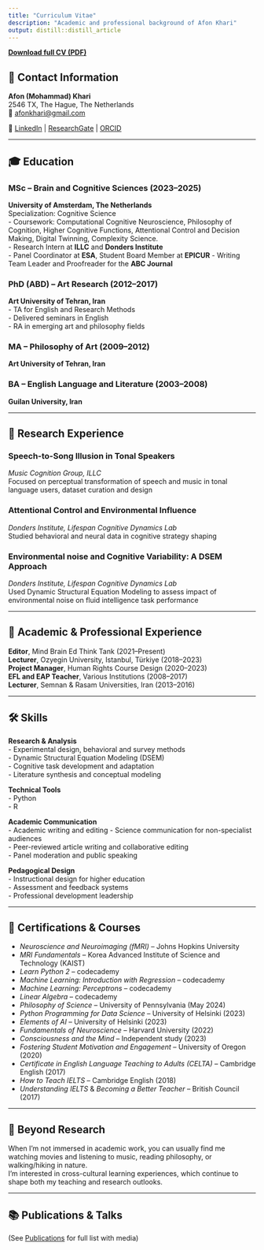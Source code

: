 ```yaml
---
title: "Curriculum Vitae"
description: "Academic and professional background of Afon Khari"
output: distill::distill_article
---
```


<a href="static/cv.pdf" target="_blank"><strong>Download full CV (PDF)</strong></a>



## 📍 Contact Information

**Afon (Mohammad) Khari**  
2546 TX, The Hague, The Netherlands  
📧 [afonkhari@gmail.com](mailto:afonkhari@gmail.com)  
 
🔗 [LinkedIn](https://www.linkedin.com/in/afon-khari-92a430159) | [ResearchGate](https://www.researchgate.net/profile/Mohammad-Khari-2) | [ORCID](https://orcid.org/0000-0002-5767-0617)

---

## 🎓 Education

### MSc – Brain and Cognitive Sciences (2023–2025)  
**University of Amsterdam, The Netherlands**  
Specialization: Cognitive Science  
- Coursework: Computational Cognitive Neuroscience, Philosophy of Cognition, Higher Cognitive Functions, Attentional Control and Decision Making, Digital Twinning, Complexity Science.  
- Research Intern at **ILLC** and **Donders Institute**  
- Panel Coordinator at **ESA**, Student Board Member at **EPICUR**
- Writing Team Leader and Proofreader for the **ABC Journal**

### PhD (ABD) – Art Research (2012–2017)  
**Art University of Tehran, Iran**  
- TA for English and Research Methods  
- Delivered seminars in English  
- RA in emerging art and philosophy fields

### MA – Philosophy of Art (2009–2012)  
**Art University of Tehran, Iran**

### BA – English Language and Literature (2003–2008)  
**Guilan University, Iran**

---

## 🔬 Research Experience

### Speech-to-Song Illusion in Tonal Speakers  
*Music Cognition Group, ILLC*  
Focused on perceptual transformation of speech and music in tonal language users, dataset curation and design

### Attentional Control and Environmental Influence  
*Donders Institute, Lifespan Cognitive Dynamics Lab*  
Studied behavioral and neural data in cognitive strategy shaping

### Environmental noise and Cognitive Variability: A DSEM Approach  
*Donders Institute, Lifespan Cognitive Dynamics Lab*  
Used Dynamic Structural Equation Modeling to assess impact of environmental noise on fluid intelligence task performance

---

## 🧠 Academic & Professional Experience

**Editor**, Mind Brain Ed Think Tank (2021–Present)  
**Lecturer**, Ozyegin University, Istanbul, Türkiye (2018–2023)  
**Project Manager**, Human Rights Course Design (2020–2023)  
**EFL and EAP Teacher**, Various Institutions (2008–2017)  
**Lecturer**, Semnan & Rasam Universities, Iran (2013–2016)

---

## 🛠 Skills

**Research & Analysis**  
- Experimental design, behavioral and survey methods  
- Dynamic Structural Equation Modeling (DSEM)  
- Cognitive task development and adaptation  
- Literature synthesis and conceptual modeling

**Technical Tools**  
- Python   
- R  


**Academic Communication**  
- Academic writing and editing
- Science communication for non-specialist audiences  
- Peer-reviewed article writing and collaborative editing  
- Panel moderation and public speaking

**Pedagogical Design**  
- Instructional design for higher education  
- Assessment and feedback systems  
- Professional development leadership

---

## 📜 Certifications & Courses

- *Neuroscience and Neuroimaging (fMRI)* – Johns Hopkins University 
- *MRI Fundamentals* – Korea Advanced Institute of Science and Technology (KAIST)
- *Learn Python 2* – codecademy
- *Machine Learning: Introduction with Regression* – codecademy
- *Machine Learning: Perceptrons* – codecademy
- *Linear Algebra* – codecademy
- *Philosophy of Science* – University of Pennsylvania (May 2024)  
- *Python Programming for Data Science* – University of Helsinki (2023)  
- *Elements of AI* – University of Helsinki (2023)  
- *Fundamentals of Neuroscience* – Harvard University (2022)  
- *Consciousness and the Mind* – Independent study (2023)  
- *Fostering Student Motivation and Engagement* – University of Oregon (2020)  
- *Certificate in English Language Teaching to Adults (CELTA)* – Cambridge English (2017)  
- *How to Teach IELTS* – Cambridge English (2018)  
- *Understanding IELTS* & *Becoming a Better Teacher* – British Council (2017)

---

## 🎵 Beyond Research

When I’m not immersed in academic work, you can usually find me watching movies and listening to music, reading philosophy, or walking/hiking in nature.  
I’m interested in cross-cultural learning experiences, which continue to shape both my teaching and research outlooks.

---

## 📚 Publications & Talks  
(See [Publications](publications.html) for full list with media)


